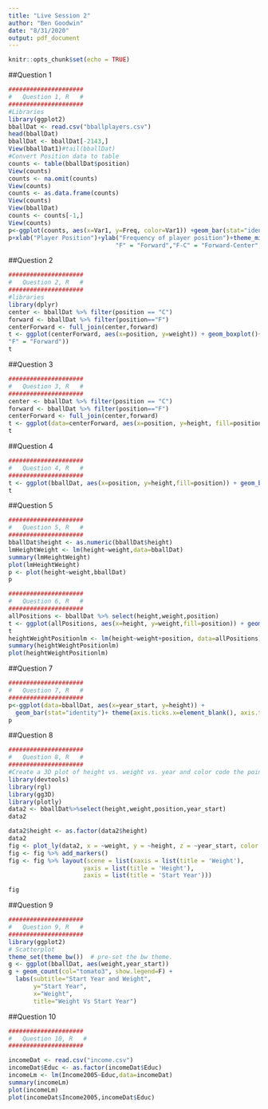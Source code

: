 ```yaml
---
title: "Live Session 2"
author: "Ben Goodwin"
date: "8/31/2020"
output: pdf_document
---
```


```r
knitr::opts_chunk$set(echo = TRUE)
```

##Question 1

```r
#####################
#   Question 1, R   #
#####################
#Libraries
library(ggplot2)
bballDat <- read.csv("bballplayers.csv")
head(bballDat)
bballDat <- bballDat[-2143,]
View(bballDat1)#tail(bballDat)
#Convert Position data to table
counts <- table(bballDat$position)
View(counts)
counts <- na.omit(counts)
View(counts)
counts <- as.data.frame(counts)
View(counts)
View(bballDat)
counts <- counts[-1,]
View(counts)
p<-ggplot(counts, aes(x=Var1, y=Freq, color=Var1)) +geom_bar(stat="identity")
p+xlab("Player Position")+ylab("Frequency of player position")+theme_minimal()+ labs(title = "Player Positions and Frequencies")+ theme(legend.position = "none")+scale_x_discrete(labels=c("C" = "Center", "C-F" = "Center-Forward",
                              "F" = "Forward","F-C" = "Forward-Center","F-G" = "Forward-Guard","G" = "Guard","G-F" = "Guard-Forward"))+geom_text(aes(label=Freq), vjust=1.6, color="blue", size=3.5)
```

##Question 2
```r
#####################
#   Question 2, R   #
#####################
#libraries
library(dplyr)
center <- bballDat %>% filter(position == "C")
forward <- bballDat %>% filter(position=="F")
centerForward <- full_join(center,forward)
t <- ggplot(centerForward, aes(x=position, y=weight)) + geom_boxplot()+xlab("Player Position")+ylab("Weight")+theme_minimal()+labs(title = "Player Positions and Weights")+scale_x_discrete(labels=c("C" = "Center", 
"F" = "Forward"))
t
```
##Question 3
```r
#####################
#   Question 3, R   #
#####################
center <- bballDat %>% filter(position == "C")
forward <- bballDat %>% filter(position=="F")
centerForward <- full_join(center,forward)
t <- ggplot(data=centerForward, aes(x=position, y=height, fill=position)) +geom_bar(stat="identity", position=position_dodge())+xlab("Player Position")+ylab("Height")+theme_minimal()+labs(title = "Player Positions and Weights")+scale_x_discrete(labels=c("C" = "Center", "F" = "Forward"))+ theme(legend.position = "none")
t
```
##Question 4

```r
#####################
#   Question 4, R   #
#####################
t <- ggplot(bballDat, aes(x=position, y=height,fill=position)) + geom_bar(stat="identity")+xlab("Player Position")+ylab("Height")+theme_minimal()+labs(title = "Player Positions and Heights")+scale_x_discrete(labels=c("C" = "Center", "C-F" = "Center-Forward","F" = "Forward","F-C" = "Forward-Center","F-G" = "Forward-Guard","G" = "Guard","G-F" = "Guard-Forward"))+ theme(axis.ticks.y=element_blank(), axis.text.y=element_blank())
t
```
##Question 5

```r
#####################
#   Question 5, R   #
#####################
bballDat$height <- as.numeric(bballDat$height)
lmHeightWeight <- lm(height~weight,data=bballDat)
summary(lmHeightWeight)
plot(lmHeightWeight)
p <- plot(height~weight,bballDat)
p
```
```r
#####################
#   Question 6, R   #
#####################
allPositions <- bballDat %>% select(height,weight,position)
t <- ggplot(allPositions, aes(x=height, y=weight,fill=position)) + geom_boxplot()+xlab("Player Height")+ylab("Player Weight")+theme_minimal()+labs(title = "Player Positions, Weights, and Heights ")+scale_x_discrete(labels=c("C" = "Center", "C-F" = "Center-Forward","F" = "Forward","F-C" = "Forward-Center","F-G" = "Forward-Guard","G" = "Guard","G-F" = "Guard-Forward"))
t
heightWeightPositionlm <- lm(height~weight+position, data=allPositions)
summary(heightWeightPositionlm)
plot(heightWeightPositionlm)
```
##Question 7
```r
#####################
#   Question 7, R   #
#####################
p<-ggplot(data=bballDat, aes(x=year_start, y=height)) +
  geom_bar(stat="identity")+ theme(axis.ticks.x=element_blank(), axis.text.x=element_blank())+ylab("Height")+xlab("Stating Year")
p
```
##Question 8
```r
#####################
#   Question 8, R   #
#####################
#Create a 3D plot of height vs. weight vs. year and color code the points by position
library(devtools)
library(rgl)
library(gg3D)
library(plotly)
data2 <- bballDat%>%select(height,weight,position,year_start)
data2

data2$height <- as.factor(data2$height)
data2
fig <- plot_ly(data2, x = ~weight, y = ~height, z = ~year_start, color = ~position, colors = c('#BF382A', '#0C4B8E'))
fig <- fig %>% add_markers()
fig <- fig %>% layout(scene = list(xaxis = list(title = 'Weight'),
                     yaxis = list(title = 'Height'),
                     zaxis = list(title = 'Start Year')))

fig


```


##Question 9

```r
#####################
#   Question 9, R   #
#####################
library(ggplot2)
# Scatterplot
theme_set(theme_bw())  # pre-set the bw theme.
g <- ggplot(bballDat, aes(weight,year_start))
g + geom_count(col="tomato3", show.legend=F) +
  labs(subtitle="Start Year and Weight", 
       y="Start Year", 
       x="Weight", 
       title="Weight Vs Start Year")
```


##Question 10
```r
#####################
#   Question 10, R   #
#####################

incomeDat <- read.csv("income.csv")
incomeDat$Educ <- as.factor(incomeDat$Educ)
incomeLm <- lm(Income2005~Educ,data=incomeDat)
summary(incomeLm)
plot(incomeLm)
plot(incomeDat$Income2005,incomeDat$Educ)


```

